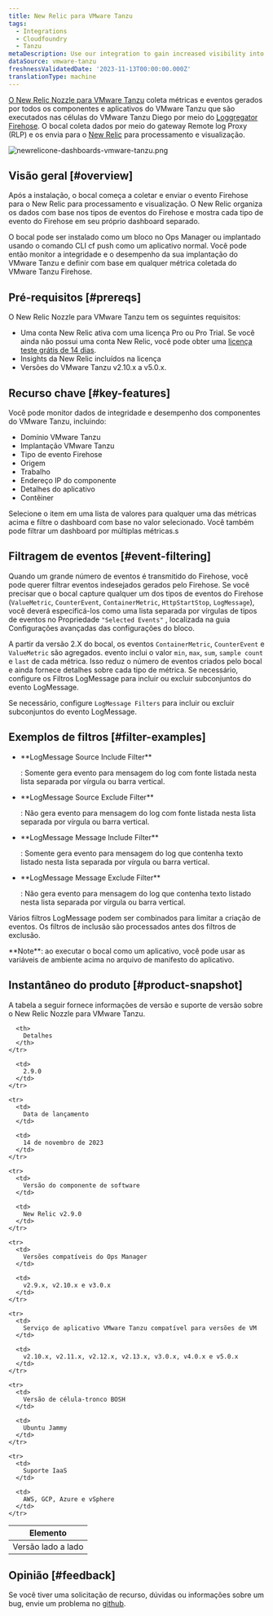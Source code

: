 ```yaml
---
title: New Relic para VMware Tanzu
tags:
  - Integrations
  - Cloudfoundry
  - Tanzu
metaDescription: Use our integration to gain increased visibility into the performance of your VMware Tanzu environment.
dataSource: vmware-tanzu
freshnessValidatedDate: '2023-11-13T00:00:00.000Z'
translationType: machine
---
```


[O New Relic Nozzle para VMware Tanzu](https://network.pivotal.io/products/nr-firehose-nozzle) coleta métricas e eventos gerados por todos os componentes e aplicativos do VMware Tanzu que são executados nas células do VMware Tanzu Diego por meio do [Loggregator Firehose](https://docs.pivotal.io/pivotalcf/loggregator/index.html). O bocal coleta dados por meio do gateway Remote log Proxy (RLP) e os envia para o [New Relic](https://www.newrelic.com) para processamento e visualização.

<img
  title="newrelicone-dashboards-vmware-tanzu.png"
  alt="newrelicone-dashboards-vmware-tanzu.png"
  src="/images/infrastructure_screenshot-crop_vmware-tanzu-dashboard.webp"
/>

## Visão geral [#overview]

Após a instalação, o bocal começa a coletar e enviar o evento Firehose para o New Relic para processamento e visualização. O New Relic organiza os dados com base nos tipos de eventos do Firehose e mostra cada tipo de evento do Firehose em seu próprio dashboard separado.

O bocal pode ser instalado como um bloco no Ops Manager ou implantado usando o comando CLI cf push como um aplicativo normal. Você pode então monitor a integridade e o desempenho da sua implantação do VMware Tanzu e definir <InlinePopover type="alerts"/>com base em qualquer métrica coletada do VMware Tanzu Firehose.

## Pré-requisitos [#prereqs]

O New Relic Nozzle para VMware Tanzu tem os seguintes requisitos:

* Uma conta New Relic ativa com uma licença Pro ou Pro Trial. Se você ainda não possui uma conta New Relic, você pode obter uma [licença teste grátis de 14 dias](http://newrelic.com/signup?funnel=pivotal-cloud-foundry&partner=Pivotal+Cloud+Foundry).
* Insights da New Relic incluídos na licença
* Versões do VMware Tanzu v2.10.x a v5.0.x.

## Recurso chave [#key-features]

Você pode monitor dados de integridade e desempenho dos componentes do VMware Tanzu, incluindo:

* Domínio VMware Tanzu
* Implantação VMware Tanzu
* Tipo de evento Firehose
* Origem
* Trabalho
* Endereço IP do componente
* Detalhes do aplicativo
* Contêiner

Selecione o item em uma lista de valores para qualquer uma das métricas acima e filtre o dashboard com base no valor selecionado. Você também pode filtrar um dashboard por múltiplas métricas.s

## Filtragem de eventos [#event-filtering]

Quando um grande número de eventos é transmitido do Firehose, você pode querer filtrar eventos indesejados gerados pelo Firehose. Se você precisar que o bocal capture qualquer um dos tipos de eventos do Firehose (`ValueMetric`, `CounterEvent`, `ContainerMetric`, `HttpStartStop`, `LogMessage`), você deverá especificá-los como uma lista separada por vírgulas de tipos de eventos no Propriedade `"Selected Events"` , localizada na guia Configurações avançadas das configurações do bloco.

A partir da versão 2.X do bocal, os eventos `ContainerMetric`, `CounterEvent` e `ValueMetric` são agregados. evento inclui o valor `min`, `max`, `sum`, `sample count` e `last` de cada métrica. Isso reduz o número de eventos criados pelo bocal e ainda fornece detalhes sobre cada tipo de métrica. Se necessário, configure os Filtros LogMessage para incluir ou excluir subconjuntos do evento LogMessage.

Se necessário, configure `LogMessage Filters` para incluir ou excluir subconjuntos do evento LogMessage.

## Exemplos de filtros [#filter-examples]

* <DNT>
    **LogMessage Source Include Filter**
  </DNT>

  : Somente gera evento para mensagem do log com fonte listada nesta lista separada por vírgula ou barra vertical.

* <DNT>
    **LogMessage Source Exclude Filter**
  </DNT>

  : Não gera evento para mensagem do log com fonte listada nesta lista separada por vírgula ou barra vertical.

* <DNT>
    **LogMessage Message Include Filter**
  </DNT>

  : Somente gera evento para mensagem do log que contenha texto listado nesta lista separada por vírgula ou barra vertical.

* <DNT>
    **LogMessage Message Exclude Filter**
  </DNT>

  : Não gera evento para mensagem do log que contenha texto listado nesta lista separada por vírgula ou barra vertical.

Vários filtros LogMessage podem ser combinados para limitar a criação de eventos. Os filtros de inclusão são processados antes dos filtros de exclusão.

<Callout variant="important">
  <DNT>**Note**</DNT>: ao executar o bocal como um aplicativo, você pode usar as variáveis de ambiente acima no arquivo de manifesto do aplicativo.
</Callout>

## Instantâneo do produto [#product-snapshot]

A tabela a seguir fornece informações de versão e suporte de versão sobre o New Relic Nozzle para VMware Tanzu.

<table>
  <thead>
    <tr>
      <th>
        Elemento
      </th>

      <th>
        Detalhes
      </th>
    </tr>
  </thead>

  <tbody>
    <tr>
      <td>
        Versão lado a lado
      </td>

      <td>
        2.9.0
      </td>
    </tr>

    <tr>
      <td>
        Data de lançamento
      </td>

      <td>
        14 de novembro de 2023
      </td>
    </tr>

    <tr>
      <td>
        Versão do componente de software
      </td>

      <td>
        New Relic v2.9.0
      </td>
    </tr>

    <tr>
      <td>
        Versões compatíveis do Ops Manager
      </td>

      <td>
        v2.9.x, v2.10.x e v3.0.x
      </td>
    </tr>

    <tr>
      <td>
        Serviço de aplicativo VMware Tanzu compatível para versões de VM
      </td>

      <td>
        v2.10.x, v2.11.x, v2.12.x, v2.13.x, v3.0.x, v4.0.x e v5.0.x
      </td>
    </tr>

    <tr>
      <td>
        Versão de célula-tronco BOSH
      </td>

      <td>
        Ubuntu Jammy
      </td>
    </tr>

    <tr>
      <td>
        Suporte IaaS
      </td>

      <td>
        AWS, GCP, Azure e vSphere
      </td>
    </tr>
  </tbody>
</table>

## Opinião [#feedback]

Se você tiver uma solicitação de recurso, dúvidas ou informações sobre um bug, envie um problema no [github](https://github.com/newrelic/newrelic-pcf-nozzle-tile/issues).
